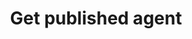 ---
title: 'Get published agent'
openapi: GET /v1/agents/{agentId}/publishedAgent
description: "API endpoint to retrieve the published version of an agent with its configuration."
---